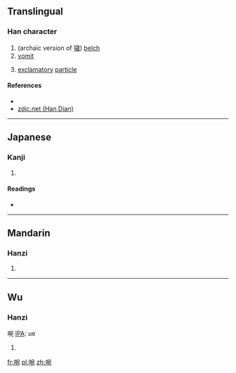 ==Translingual==

===Han character===
{{Han char|rn=30|rad=口|as=08|sn=11|four=|canj=口十弓山 (RJNU)|ids=⿰[[口]][[宛]]}}

# (archaic version of [[噦]]) [[belch]]
# [[vomit]]
# {{context|Dialect}} [[exclamatory]] [[particle]]

====References====
* {{Han ref|kx=0196.050|dkj=03826|hdz=10646.080|uh=5558|ud=21848}}
*[http://www.zdic.net/z/16/js/5558.htm zdic.net (Han Dian)]

----

==Japanese==

===Kanji===
{{ja-kanji|grade=|rs=口08}}

# {{defn|lang=ja|sort=口08}}

====Readings====
* {{ja-readings|on=[[えん]] (en), [[せつ]] (setsu), [[えつ]] (etsu)|kun=}}

----

==Mandarin==

===Hanzi===
{{cmn-hanzi|pin=[[yè]] ([[ye4]])|wg=yeh<sup>4</sup>}}

# {{defn|lang=cmn|sort=口08}}

----

==Wu==

===Hanzi===
啘 [[IPA]]: ue

# {{non-gloss definition|emphasizing particle|lang=wuu}}

[[fr:啘]]
[[pl:啘]]
[[zh:啘]]